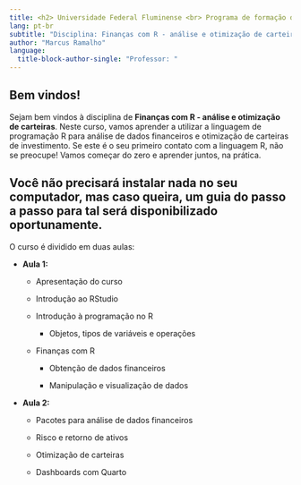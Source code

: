 ```yaml
---
title: <h2> Universidade Federal Fluminense <br> Programa de formação de executivos <br> Finanças corporativas e mercado de capitais </h2>
lang: pt-br
subtitle: "Disciplina: Finanças com R - análise e otimização de carteiras"
author: "Marcus Ramalho"
language: 
  title-block-author-single: "Professor: "
---
```


## Bem vindos!

Sejam bem vindos à disciplina de **Finanças com R - análise e otimização de carteiras**. Neste curso, vamos aprender a utilizar a linguagem de programação R para análise de dados financeiros e otimização de carteiras de investimento. Se este é o seu primeiro contato com a linguagem R, não se preocupe! Vamos começar do zero e aprender juntos, na prática.

::: callout-important
## Você não precisará instalar nada no seu computador, mas caso queira, um guia do passo a passo para tal será disponibilizado oportunamente.
:::

O curso é dividido em duas aulas:

-   **Aula 1:**

    -   Apresentação do curso

    -   Introdução ao RStudio

    -   Introdução à programação no R

        -   Objetos, tipos de variáveis e operações

    -   Finanças com R

        -   Obtenção de dados financeiros

        -   Manipulação e visualização de dados

-   **Aula 2:**

    -   Pacotes para análise de dados financeiros
  
    -   Risco e retorno de ativos

    -   Otimização de carteiras

    -   Dashboards com Quarto
